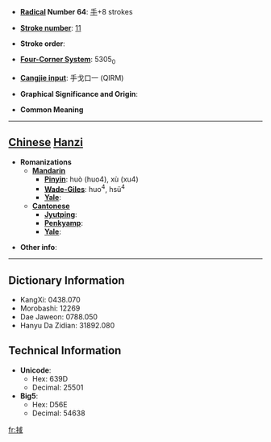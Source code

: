 * '''[[Wiktionary:Chinese radical index| Radical]] Number 64''': [[Wiktionary:Chinese radical index 手|手]]+8 strokes

* '''[[Wiktionary:Chinese total strokes index|Stroke number]]''': [[Wiktionary:Chinese total strokes index 11|11]]

* '''Stroke order''': 

* '''[[Wiktionary:Chinese four corner index|Four-Corner System]]''': 5305<sub>0</sub>

* '''[[Wiktionary:Chinese Cangjie index|Cangjie input]]''': 手戈口一 (QIRM)

* '''Graphical Significance and Origin''': 

* '''Common Meaning'''

----

== [[Chinese]] [[Hanzi]] ==

* '''Romanizations'''
** '''[[Mandarin]]'''
*** '''[[Pinyin]]''': huò (huo4), xù (xu4)
*** '''[[Wade-Giles]]''': huo<sup>4</sup>, hsü<sup>4</sup>
*** '''[[Yale]]''': 
** '''[[Cantonese]]'''
*** '''[[Jyutping]]''':
*** '''[[Penkyamp]]''': 
*** '''[[Yale]]''': 

* '''Other info''': 

----

== Dictionary Information ==

* KangXi: 0438.070
* Morobashi: 12269
* Dae Jaweon: 0788.050
* Hanyu Da Zidian: 31892.080

== Technical Information ==

* '''Unicode''':
** Hex: 639D
** Decimal: 25501
* '''Big5''':
** Hex: D56E
** Decimal: 54638

[[fr:掝]]